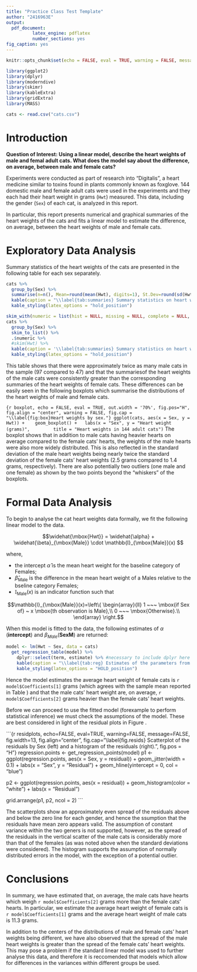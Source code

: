 ```yaml
---
title: "Practice Class Test Template"
author: "2416963E"
output:
  pdf_document:
          latex_engine: pdflatex
          number_sections: yes
fig_caption: yes
---
```


```r
knitr::opts_chunk$set(echo = FALSE, eval = TRUE, warning = FALSE, message = FALSE, comment = NA)
```

```r
library(ggplot2)
library(dplyr)
library(moderndive)
library(skimr)
library(kableExtra)
library(gridExtra)
library(MASS)
```

```r
cats <- read.csv("cats.csv")
```

# Introduction {#sec:Intro}
**Question of Interest: Using a linear model, describe the heart weights of male and femal adult cats.  What does the model say about the difference, on average, between male and female cats?**

Experiments were conducted as part of research into "Digitalis", a heart medicine similar to toxins found in plants commonly known as foxglove. 144 domestic male and female adult cats were used in the experiments and they each had their heart weight in grams (<code>Hwt</code>) measured.  This data, including the gender (<code>Sex</code>) of each cat, is analyzed in this report.

In particular, this report presents numerical and graphical summaries of the heart weights of the cats and fits a linear model to estimate the difference, on average, between the heart weights of male and female cats. 

# Exploratory Data Analysis {#sec:EDA}
Summary statistics of the heart weights of the cats are presented in the following table for each sex separately.  

```r
cats %>%
  group_by(Sex) %>%
  summarise(n=n(), Mean=round(mean(Hwt), digits=1), St.Dev=round(sd(Hwt), digits=1), Min=min(Hwt), Q1=quantile(Hwt, 0.25), Median=median(Hwt), Q3=quantile(Hwt, 0.75), Max=max(Hwt)) %>%
  kable(caption = "\\label{tab:summaries} Summary statistics on heart weight by sex of 144 adult cats.") %>%
  kable_styling(latex_options = "hold_position")
```

```r
skim_with(numeric = list(hist = NULL, missing = NULL, complete = NULL, n = NULL))
cats %>%
  group_by(Sex) %>%
  skim_to_list() %>%
  .$numeric %>%
  #skim(Hwt) %>%
  kable(caption = '\\label{tab:summaries} Summary statistics on heart weight by sex of 144 adult cats.') %>%
  kable_styling(latex_options = "hold_position")
```
This table shows that there were approximately twice as many male cats in the sample (97 compared to 47) and that the summariesof the heart weights of the male cats were consistently greater than the corresponding summaries of the heart weights of female cats.  These differences can be easily seen in the following boxplots which summarise the distributions of the heart weights of male and female cats.

```{r boxplot, echo = FALSE, eval = TRUE, out.width = '70%', fig.pos="H", fig.align = "center", warning = FALSE, fig.cap = "\\label{fig:box}Heart weights by sex."}
ggplot(cats, aes(x = Sex, y = Hwt)) + 
  geom_boxplot() +
  labs(x = "Sex", y = "Heart weight (grams)", 
       title = "Heart weights in 144 adult cats")
```
The boxplot shows that in addition to male cats having heavier hearts on average compared to the female cats' hearts, the weights of the male hearts were also more widely distributed.  This is also reflected in the standard deviation of the male heart weights being nearly twice the standard deviation of the female cats' heart weights (2.5 grams compared to 1.4 grams, respectively).  There are also potentially two outliers (one male and one female) as shown by the two points beyond the "whiskers" of the boxplots.

# Formal Data Analysis {#sec:FDA}
To begin to analyse the cat heart weights data formally, we fit the following linear model to the data.

$$\widehat{\mbox{Hwt}} = \widehat{\alpha} + \widehat{\beta}_{\mbox{Male}} \cdot \mathbb{I}_{\mbox{Male}}(x) $$

where,

+ the intercept $\widehat{\alpha}$ is the mean heart weight for the baseline category of Females;
+ $\widehat{\beta}_{\mbox{Male}}$ is the difference in the mean heart weight of a Males relative to the bseline category Females; 
+ $\mathbb{I}_{\mbox{Male}}(x)$ is an indicator function such that

$$\mathbb{I}_{\mbox{Male}}(x)=\left\{
            \begin{array}{ll}
              1 ~~~ \mbox{if Sex of} ~ x \mbox{th observation is Male},\\
              0 ~~~ \mbox{Otherwise}.\\
            \end{array}
          \right.$$

When this model is fitted to the data, the following estimates of $\alpha$ (**intercept**) and $\beta_{Male}$(**SexM**) are returned:

```r
model <- lm(Hwt ~ Sex, data = cats)
  get_regression_table(model) %>%
    dplyr::select(term, estimate) %>% #necessary to include dplyr here
    kable(caption = "\\label{tab:reg} Estimates of the parameters from the fitted linear regression model.") %>%
    kable_styling(latex_options = "HOLD_position")
```

Hence the model estimates the average heart weight of female cats is `r model$Coefficients[1]` grams (which agrees with the sample mean reported in Table \ref{tab:summaries}) and that the male cats' heart weight are, on average, `r model$Coefficients[2]` grams heavier than the female cats' heart weights.

Before we can proceed to use the fitted model (forexample to perform statistical inference) we must check the assumptions of the model.  These are best considered in light of the residual plots in Figure \ref{fig:residplots}.

```{r residplots, echo=FALSE, eval=TRUE, warning=FALSE, message=FALSE, fig.width=13, fig.align="center", fig.cap="\\label{fig.resids} Scatterplot of the residuals by Sex (left) and a histogram of the residuals (right).", fig.pos = "H"}
regression.points <- get_regression_points(model)
p1 <- ggplot(regression.points, aes(x = Sex, y = residual)) +
  geom_jitter(width = 0.1) +
  labs(x = "Sex", y = "Residual") +
  geom_hline(yintercept = 0, col = "blue")

p2 <- ggplot(regression.points, aes(x = residual)) + 
  geom_histogram(color = "white") +
  labs(x = "Residual")

grid.arrange(p1, p2, ncol = 2)
```

The scatterplots show an approximately even spread of the residuals above and below the zero line for each gender, and hence the ssumption that the residuals have mean zero appears valid.  The assumption of constant variance within the two geners is not supported, however, as the spread of the residuals in the vertical scatter of the male cats is considerably more than that of the females (as was noted above when the standard deviations were considered).  The histogram supports the assumption of normally distributed errors in the model, with the exception of a potential outlier.

# Conclusions {#sec:con}
In summary, we have estimated that, on average, the male cats have hearts which weigh `r model$Coefficients[2]` grams more than the female cats' hearts.  In particular, we estimate the average heart weight of female cats is `r model$Coefficients[1]` grams and the average heart weight of male cats is 11.3 grams.

In addition to the centers of the distributions of male and female cats' heart weights being different, we have also observed that the spread of the male heart weights is greater than the spread of the female cats' heart weights.  This may pose a problem if the standard linear model was used to further analyse this data, and therefore it is reccomended that models which allow for differences in the variances within different groups be used.








